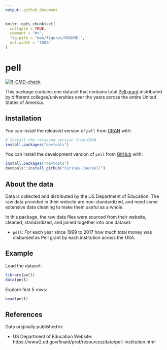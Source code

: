 ```yaml
---
output: github_document
---
```


<!-- README.md is generated from README.Rmd. Please edit that file -->

```r
knitr::opts_chunk$set(
  collapse = TRUE,
  comment = "#>",
  fig.path = "man/figures/README-",
  out.width = "100%"
)
```

# pell

<!-- badges: start -->
[![R-CMD-check](https://github.com/Curious-Joe/pell/actions/workflows/R-CMD-check.yaml/badge.svg)](https://github.com/Curious-Joe/pell/actions/workflows/R-CMD-check.yaml)
<!-- badges: end -->

This package contains one dataset that contains total [Pell grant](https://www2.ed.gov/programs/fpg/index.html) distributed by different colleges/universities over the years across the entire United States of America. 

## Installation

You can install the released version of `pell` from [CRAN](https://cran.r-project.org/) with:

```r
# Install the released version from CRAN
install.packages("devtools")
```
You can install the development version of `pell` from [GitHub](https://github.com/) with:

```r
install.packages("devtools")
devtools::install_github("Curious-Joe/pell")
```

## About the data

Data is collected and distributed by the US Department of Education. The raw data provided in their website are non-standardized, and need some extensive data cleaning to make them useful as a whole.

In this package, the raw data files were sourced from their website, cleaned, standardized, and joined together into one dataset:

* `pell`: For each year since 1999 to 2017 how much total money was disbursed as Pell grant by each institution across the USA.

## Example

Load the dataset:

```r
library(pell)
data(pell)
```

Explore first 5 rows:

```r
head(pell)
```

## References

Data originally published in:

* US Department of Education Website: https://www2.ed.gov/finaid/prof/resources/data/pell-institution.html
